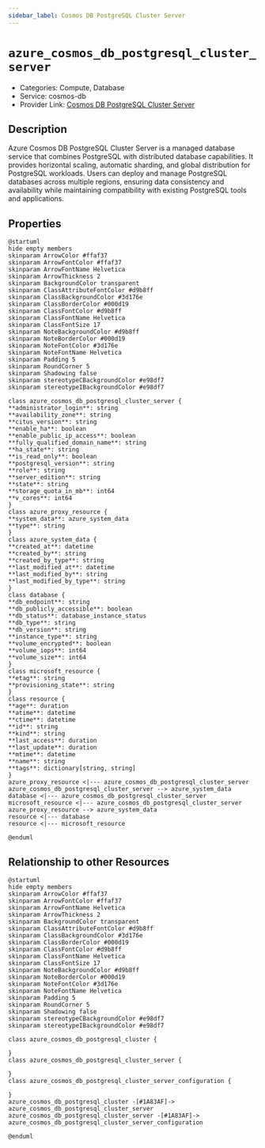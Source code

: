 ```yaml
---
sidebar_label: Cosmos DB PostgreSQL Cluster Server
---
```


# `azure_cosmos_db_postgresql_cluster_server`

- Categories: Compute, Database
- Service: cosmos-db
- Provider Link: [Cosmos DB PostgreSQL Cluster Server](https://learn.microsoft.com/en-us/azure/cosmos-db/postgresql/)

## Description

Azure Cosmos DB PostgreSQL Cluster Server is a managed database service that combines PostgreSQL with distributed database capabilities. It provides horizontal scaling, automatic sharding, and global distribution for PostgreSQL workloads. Users can deploy and manage PostgreSQL databases across multiple regions, ensuring data consistency and availability while maintaining compatibility with existing PostgreSQL tools and applications.

## Properties

<ZoomPanPinch>

```kroki imgType="plantuml" imgAlt="Diagram of Cosmos DB PostgreSQL Cluster Server data model"
@startuml
hide empty members
skinparam ArrowColor #ffaf37
skinparam ArrowFontColor #ffaf37
skinparam ArrowFontName Helvetica
skinparam ArrowThickness 2
skinparam BackgroundColor transparent
skinparam ClassAttributeFontColor #d9b8ff
skinparam ClassBackgroundColor #3d176e
skinparam ClassBorderColor #000d19
skinparam ClassFontColor #d9b8ff
skinparam ClassFontName Helvetica
skinparam ClassFontSize 17
skinparam NoteBackgroundColor #d9b8ff
skinparam NoteBorderColor #000d19
skinparam NoteFontColor #3d176e
skinparam NoteFontName Helvetica
skinparam Padding 5
skinparam RoundCorner 5
skinparam Shadowing false
skinparam stereotypeCBackgroundColor #e98df7
skinparam stereotypeIBackgroundColor #e98df7

class azure_cosmos_db_postgresql_cluster_server {
**administrator_login**: string
**availability_zone**: string
**citus_version**: string
**enable_ha**: boolean
**enable_public_ip_access**: boolean
**fully_qualified_domain_name**: string
**ha_state**: string
**is_read_only**: boolean
**postgresql_version**: string
**role**: string
**server_edition**: string
**state**: string
**storage_quota_in_mb**: int64
**v_cores**: int64
}
class azure_proxy_resource {
**system_data**: azure_system_data
**type**: string
}
class azure_system_data {
**created_at**: datetime
**created_by**: string
**created_by_type**: string
**last_modified_at**: datetime
**last_modified_by**: string
**last_modified_by_type**: string
}
class database {
**db_endpoint**: string
**db_publicly_accessible**: boolean
**db_status**: database_instance_status
**db_type**: string
**db_version**: string
**instance_type**: string
**volume_encrypted**: boolean
**volume_iops**: int64
**volume_size**: int64
}
class microsoft_resource {
**etag**: string
**provisioning_state**: string
}
class resource {
**age**: duration
**atime**: datetime
**ctime**: datetime
**id**: string
**kind**: string
**last_access**: duration
**last_update**: duration
**mtime**: datetime
**name**: string
**tags**: dictionary[string, string]
}
azure_proxy_resource <|--- azure_cosmos_db_postgresql_cluster_server
azure_cosmos_db_postgresql_cluster_server --> azure_system_data
database <|--- azure_cosmos_db_postgresql_cluster_server
microsoft_resource <|--- azure_cosmos_db_postgresql_cluster_server
azure_proxy_resource --> azure_system_data
resource <|--- database
resource <|--- microsoft_resource

@enduml
```

</ZoomPanPinch>

## Relationship to other Resources

<ZoomPanPinch>

```kroki imgType="plantuml" imgAlt="Diagram of Cosmos DB PostgreSQL Cluster Server resource relationships"
@startuml
hide empty members
skinparam ArrowColor #ffaf37
skinparam ArrowFontColor #ffaf37
skinparam ArrowFontName Helvetica
skinparam ArrowThickness 2
skinparam BackgroundColor transparent
skinparam ClassAttributeFontColor #d9b8ff
skinparam ClassBackgroundColor #3d176e
skinparam ClassBorderColor #000d19
skinparam ClassFontColor #d9b8ff
skinparam ClassFontName Helvetica
skinparam ClassFontSize 17
skinparam NoteBackgroundColor #d9b8ff
skinparam NoteBorderColor #000d19
skinparam NoteFontColor #3d176e
skinparam NoteFontName Helvetica
skinparam Padding 5
skinparam RoundCorner 5
skinparam Shadowing false
skinparam stereotypeCBackgroundColor #e98df7
skinparam stereotypeIBackgroundColor #e98df7

class azure_cosmos_db_postgresql_cluster {

}
class azure_cosmos_db_postgresql_cluster_server {

}
class azure_cosmos_db_postgresql_cluster_server_configuration {

}
azure_cosmos_db_postgresql_cluster -[#1A83AF]-> azure_cosmos_db_postgresql_cluster_server
azure_cosmos_db_postgresql_cluster_server -[#1A83AF]-> azure_cosmos_db_postgresql_cluster_server_configuration

@enduml
```

</ZoomPanPinch>
